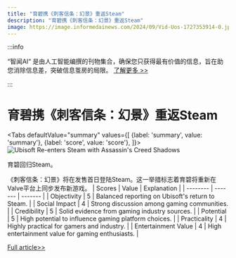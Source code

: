 ```yaml
---
title: "育碧携《刺客信条：幻景》重返Steam"
description: "育碧携《刺客信条：幻景》重返Steam"
image: https://image.informedainews.com/2024/09/Vid-Uos-1727353914-0.jpg
---
```



:::info

“智闻AI“ 是由人工智能编撰的刊物集合，确保您只获得最有价值的信息，旨在助您消除信息差，突破信息茧房的局限。  [了解更多 >>](/)

:::

# 育碧携《刺客信条：幻景》重返Steam


<Tabs
	defaultValue="summary"
	values={[
	{label: 'summary', value: 'summary'},
	{label: 'score', value: 'score'},
]}>
<TabItem value="summary">
<img
  src="https://image.informedainews.com/2024/09/Vid-Uos-1727353914-0.jpg"
  alt="Ubisoft Re-enters Steam with Assassin's Creed Shadows"
/>



育碧回归Steam。

《刺客信条：幻景》将在发售首日登陆Steam。这一举措标志着育碧将重新在Valve平台上同步发布新游戏。
</TabItem>
<TabItem value="score">
	| Scores     | Value   | Explanation |
	| -------- | ------- | ------- |
	| Objectivity  | 5    | Balanced reporting on Ubisoft's return to Steam.    |
	| Social Impact | 4     | Strong discussion among gaming communities.    |
	| Credibility    | 5    | Solid evidence from gaming industry sources.    |
	| Potential    | 5    | High potential to influence gaming platform choices.    |
	| Practicality    | 4    | Highly practical for gamers and industry.    |
	| Entertainment Value    | 4    | High entertainment value for gaming enthusiasts.    |
</TabItem>
</Tabs>

[Full article>>](https://www.ign.com/articles/ubisoft-returning-to-day-1-steam-releases-starting-with-assassins-creed-shadows)
